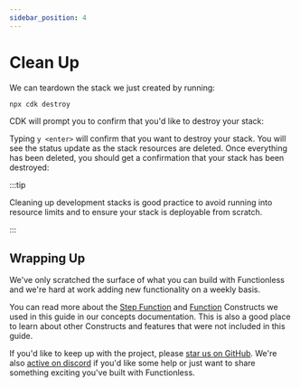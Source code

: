 ```yaml
---
sidebar_position: 4
---
```



# Clean Up

We can teardown the stack we just created by running:

```bash
npx cdk destroy
```

CDK will prompt you to confirm that you'd like to destroy your stack:


<Screenshot src={confirmDestroy} />

Typing `y <enter>` will confirm that you want to destroy your stack.
You will see the status update as the stack resources are deleted.
Once everything has been deleted, you should get a confirmation that your stack has been destroyed:


<Screenshot src={stackDestroyed} />

:::tip

Cleaning up development stacks is good practice to avoid running into resource limits and to ensure your stack is deployable from scratch.

:::

## Wrapping Up

We've only scratched the surface of what you can build with Functionless and we're hard at work adding new functionality on a weekly basis.

You can read more about the [Step Function][step-function] and [Function][function] Constructs we used in this guide in our concepts documentation.
This is also a good place to learn about other Constructs and features that were not included in this guide.

If you'd like to keep up with the project, please [star us on GitHub][github].
We're also [active on discord][discord] if you'd like some help or just want to share something exciting you've built with Functionless.

[github]: https://github.com/functionless/functionless/stargazers
[discord]: https://discord.com/invite/VRqHbjrbfC
[step-function]: http://localhost:3000/docs/concepts/step-function/
[function]: http://localhost:3000/docs/concepts/function/
